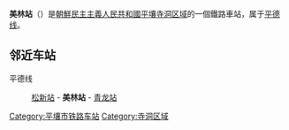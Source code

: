 {{unreferenced|time=2015-01-28T08:27:52+00:00}}
{{朝鮮半島車站資訊
|公司色 = blue
|文字色 = 
|站名 = 美林站
|圖片 = 
|pxl = 
|圖片說明 =
|前一站 = [[松新站|松新]]
|前一站距離 = 
|後一站距離 = 5.9
|後一站 = [[青龙站_(平壤市)|青龙]]
|所屬路線 = [[平德线|平德线]]
|距離 = 13.4
|起點站 = [[平壤站|平壤]]
|諺文 = 미림역
|朝鮮漢字 = 美林驛
|文觀部式 = Mirim-yeok
|馬-賴式 = Mirim-yŏk
|副站名 = 
|車站編號 = 
|停站路線數 = 
|所屬公司 = [[朝鮮民主主義人民共和國鐵道省|朝鮮民主主義人民共和國鐵道省]]
|所在地 =[[平壤|平壤]][[寺洞区域|寺洞区域]]
|車站構造 = 地面车站
|月台配置 = 
|啟用年月日 =
|廢站年月日 = 
|上下車人次 = 
|統計年度 = 
|轉車 = 
|備註 = 
|全寬備註 = 
}}

'''美林站'''（{{lang-ko|미림역}}）是[[朝鮮民主主義人民共和國|朝鮮民主主義人民共和國]][[平壤|平壤]][[寺洞区域|寺洞区域]]的一個鐵路車站，属于[[平德线|平德线]]。

==邻近车站==
平德线
:[[松新站|松新站]] - '''美林站''' - [[青龙站_(平壤市)|青龙站]]

{{朝鲜铁路小作品}}

{{平德线}}

[[Category:平壤市铁路车站|Category:平壤市铁路车站]]
[[Category:寺洞区域|Category:寺洞区域]]